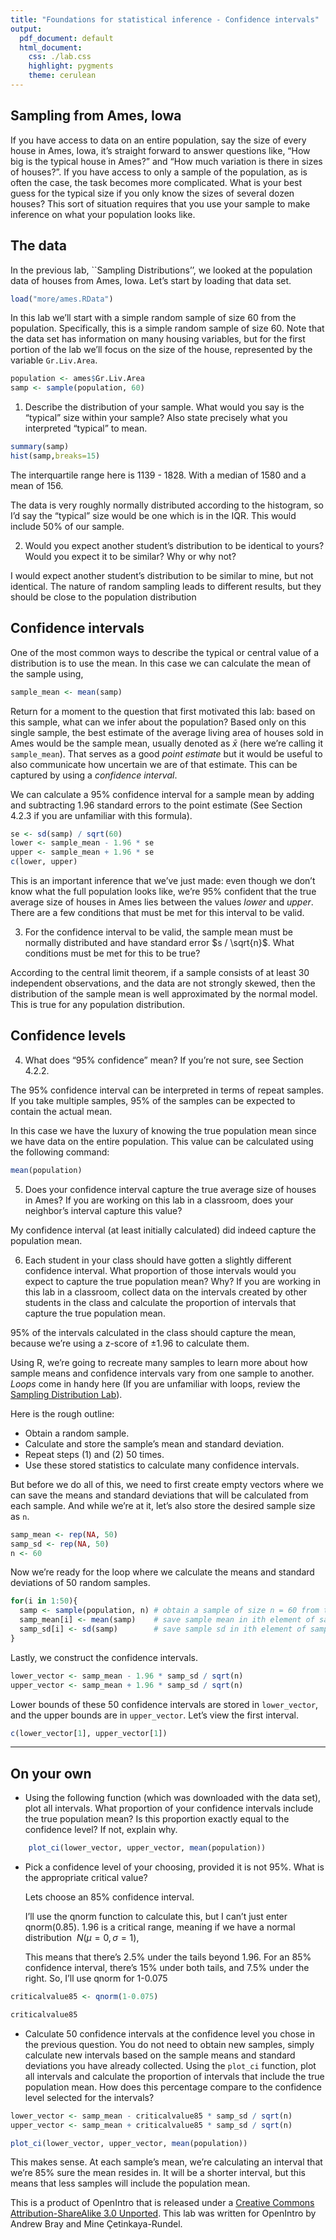 ```yaml
---
title: "Foundations for statistical inference - Confidence intervals"
output:
  pdf_document: default
  html_document:
    css: ./lab.css
    highlight: pygments
    theme: cerulean
---
```


## Sampling from Ames, Iowa

If you have access to data on an entire population, say the size of every 
house in Ames, Iowa, it's straight forward to answer questions like, "How big 
is the typical house in Ames?" and "How much variation is there in sizes of 
houses?". If you have access to only a sample of the population, as is often 
the case, the task becomes more complicated. What is your best guess for the 
typical size if you only know the sizes of several dozen houses? This sort of 
situation requires that you use your sample to make inference on what your 
population looks like.

## The data

In the previous lab, ``Sampling Distributions'', we looked at the population data
of houses from Ames, Iowa. Let's start by loading that data set.

```r
load("more/ames.RData")
```

In this lab we'll start with a simple random sample of size 60 from the 
population. Specifically, this is a simple random sample of size 60. Note that 
the data set has information on many housing variables, but for the first 
portion of the lab we'll focus on the size of the house, represented by the 
variable `Gr.Liv.Area`.

```r
population <- ames$Gr.Liv.Area
samp <- sample(population, 60)
```

1.  Describe the distribution of your sample. What would you say is the 
"typical" size within your sample? Also state precisely what you interpreted 
"typical" to mean.

```r

summary(samp)
hist(samp,breaks=15)

```

The interquartile range here is 1139 - 1828. With a median of 1580 and a mean 
of 156.

The data is very roughly normally distributed according to the histogram, 
so I'd say the "typical" size would be one which is in the IQR. This would
include 50% of our sample.

2.  Would you expect another student's distribution to be identical to yours? 
Would you expect it to be similar? Why or why not?

I would expect another student's distribution to be similar to mine, but not 
identical. The nature of random sampling leads to different results, but they 
should be close to the population distribution

## Confidence intervals

One of the most common ways to describe the typical or central value of a 
distribution is to use the mean. In this case we can calculate the mean of the 
sample using,

```r
sample_mean <- mean(samp)
```

Return for a moment to the question that first motivated this lab: based on 
this sample, what can we infer about the population? Based only on this single 
sample, the best estimate of the average living area of houses sold in Ames 
would be the sample mean, usually denoted as $\bar{x}$ (here we're calling it 
`sample_mean`). That serves as a good *point estimate* but it would be useful 
to also communicate how uncertain we are of that estimate. This can be 
captured by using a *confidence interval*.

We can calculate a 95% confidence interval for a sample mean by adding and 
subtracting 1.96 standard errors to the point estimate (See Section 4.2.3 if 
you are unfamiliar with this formula).

```r
se <- sd(samp) / sqrt(60)
lower <- sample_mean - 1.96 * se
upper <- sample_mean + 1.96 * se
c(lower, upper)
```

This is an important inference that we've just made: even though we don't know 
what the full population looks like, we're 95% confident that the true 
average size of houses in Ames lies between the values *lower* and *upper*. 
There are a few conditions that must be met for this interval to be valid.

3.  For the confidence interval to be valid, the sample mean must be normally 
distributed and have standard error $s / \sqrt{n}$. What conditions must be 
met for this to be true?

According to the central limit theorem, if a sample consists of at least 30 
independent observations, and the data are not strongly skewed, then the 
distribution of the sample mean is well approximated by the normal model. This 
is true for any population distribution.

## Confidence levels

4.  What does "95% confidence" mean? If you're not sure, see Section 4.2.2.

The 95% confidence interval can be interpreted in terms of repeat samples. If 
you take multiple samples, 95% of the samples can be expected to contain the 
actual mean.

In this case we have the luxury of knowing the true population mean since we 
have data on the entire population. This value can be calculated using the 
following command:

```r
mean(population)
```

5.  Does your confidence interval capture the true average size of houses in 
Ames? If you are working on this lab in a classroom, does your neighbor's 
interval capture this value? 

My confidence interval (at least initially calculated) did indeed capture 
the population mean.

6.  Each student in your class should have gotten a slightly different 
confidence interval. What proportion of those intervals would you expect to 
capture the true population mean? Why? If you are working in this lab in a 
classroom, collect data on the intervals created by other students in the 
class and calculate the proportion of intervals that capture  the true 
population mean.

95% of the intervals calculated in the class should capture the mean, because 
we're using a z-score of $\pm 1.96$ to calculate them.

Using R, we're going to recreate many samples to learn more about how sample 
means and confidence intervals vary from one sample to another. *Loops* come 
in handy here (If you are unfamiliar with loops, review the [Sampling Distribution Lab](http://htmlpreview.github.io/?https://github.com/andrewpbray/oiLabs/blob/master/sampling_distributions/sampling_distributions.html)).

Here is the rough outline:

-   Obtain a random sample.
-   Calculate and store the sample's mean and standard deviation.
-   Repeat steps (1) and (2) 50 times.
-   Use these stored statistics to calculate many confidence intervals.


But before we do all of this, we need to first create empty vectors where we 
can save the means and standard deviations that will be calculated from each 
sample. And while we're at it, let's also store the desired sample size as `n`.

```r
samp_mean <- rep(NA, 50)
samp_sd <- rep(NA, 50)
n <- 60
```

Now we're ready for the loop where we calculate the means and standard deviations of 50 random samples.

```r
for(i in 1:50){
  samp <- sample(population, n) # obtain a sample of size n = 60 from the population
  samp_mean[i] <- mean(samp)    # save sample mean in ith element of samp_mean
  samp_sd[i] <- sd(samp)        # save sample sd in ith element of samp_sd
}
```

Lastly, we construct the confidence intervals.

```r
lower_vector <- samp_mean - 1.96 * samp_sd / sqrt(n) 
upper_vector <- samp_mean + 1.96 * samp_sd / sqrt(n)
```

Lower bounds of these 50 confidence intervals are stored in `lower_vector`, 
and the upper bounds are in `upper_vector`. Let's view the first interval.

```r
c(lower_vector[1], upper_vector[1])
```

* * *

## On your own

-   Using the following function (which was downloaded with the data set), 
    plot all intervals. What proportion of your confidence intervals include 
    the true population mean? Is this proportion exactly equal to the 
    confidence level? If not, explain why.

```r
    plot_ci(lower_vector, upper_vector, mean(population))
```

-   Pick a confidence level of your choosing, provided it is not 95%. What is 
    the appropriate critical value?
    
    Lets choose an 85% confidence interval.
    
    I'll use the qnorm function to calculate this, but I can't just enter 
    qnorm(0.85). 1.96 is a critical range, meaning if we have a normal 
    distribution $~N(\mu = 0, \sigma = 1)$, 
    
    This means that there's 2.5% under the tails beyond 1.96. For an 85% 
    confidence interval, there's 15% under both tails, and 7.5% under the 
    right. So, I'll use qnorm for 1-0.075
    
```r
criticalvalue85 <- qnorm(1-0.075)

criticalvalue85

```

-   Calculate 50 confidence intervals at the confidence level you chose in the 
    previous question. You do not need to obtain new samples, simply calculate 
    new intervals based on the sample means and standard deviations you have 
    already collected. Using the `plot_ci` function, plot all intervals and 
    calculate the proportion of intervals that include the true population 
    mean. How does this percentage compare to the confidence level selected for
    the intervals?
    
```r

lower_vector <- samp_mean - criticalvalue85 * samp_sd / sqrt(n) 
upper_vector <- samp_mean + criticalvalue85 * samp_sd / sqrt(n)

plot_ci(lower_vector, upper_vector, mean(population))

```

This makes sense. At each sample's mean, we're calculating an interval that 
we're 85% sure the mean resides in. It will be a shorter interval, but this 
means that less samples will include the population mean.

<div id="license">
This is a product of OpenIntro that is released under a [Creative Commons 
Attribution-ShareAlike 3.0 Unported](http://creativecommons.org/licenses/by-sa/3.0).
This lab was written for OpenIntro by Andrew Bray and Mine &Ccedil;etinkaya-Rundel.
</div>
